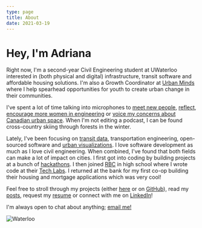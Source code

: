 ```yaml
---
type: page
title: About
date: 2021-03-19
---
```


# Hey, I'm Adriana

Right now, I'm a second-year Civil Engineering student at UWaterloo interested in (both physical and digital) infrastructure, transit software and affordable housing solutions. I'm also a Growth Coordinator at [Urban Minds](https://www.urbanminds.co/) where I help spearhead opportunities for youth to create urban change in their communities.

I've spent a lot of time talking into microphones to [meet new people](https://anchor.fm/from-the-stem-up), [reflect](https://anchor.fm/gallium-podcast), [encourage more women in engineering](https://podcasts.google.com/feed/aHR0cHM6Ly9hbmNob3IuZm0vcy84NjA3MjE5Yy9wb2RjYXN0L3Jzcw?sa=X&ved=0CAMQ4aUDahcKEwiQ4qzu4IX5AhUAAAAAHQAAAAAQAQ&hl=en-CA) or [voice my concerns about Canadian urban space](https://play.thebentway.ca/). When I'm not editing a podcast, I can be found cross-country skiing through forests in the winter.

Lately, I've been focusing on [transit data](posts/gtfs-101), transportation engineering, open-sourced software and [urban visualizations](https://github.com/AdrianaCeric/city-street-networks). I love software development as much as I love civil engineering. When combined, I've found that both fields can make a lot of impact on cities. I first got into coding by building projects at a bunch of [hackathons](https://devpost.com/adrianaceric). I then joined [RBC](https://www.rbc.com/about-rbc.html) in high school where I wrote code at their [Tech Labs](https://www.rbc.com/dms/enterprise/futurelaunch/rbc-summer-tech-labs.html). I returned at the bank for my first co-op building their housing and mortgage applications which was very cool!

Feel free to stroll through my projects (either [here](/projects) or on [GitHub](https://github.com/AdrianaCeric/city-street-networks)), read my [posts](/posts), request my [resume](mailto:adriana.ceric@gmail.com) or connect with me on [LinkedIn](https://www.linkedin.com/in/adriana-ceric/)!

I'm always open to chat about anything; [email me!](mailto:adriana.ceric@gmail.com)

![Waterloo](images/waterloo2.png)
